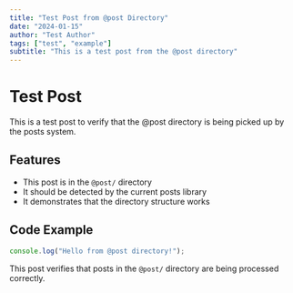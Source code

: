 ```yaml
---
title: "Test Post from @post Directory"
date: "2024-01-15"
author: "Test Author"
tags: ["test", "example"]
subtitle: "This is a test post from the @post directory"
---
```


# Test Post

This is a test post to verify that the @post directory is being picked up by the posts system.

## Features

- This post is in the `@post/` directory
- It should be detected by the current posts library
- It demonstrates that the directory structure works

## Code Example

```javascript
console.log("Hello from @post directory!");
```

This post verifies that posts in the `@post/` directory are being processed correctly.